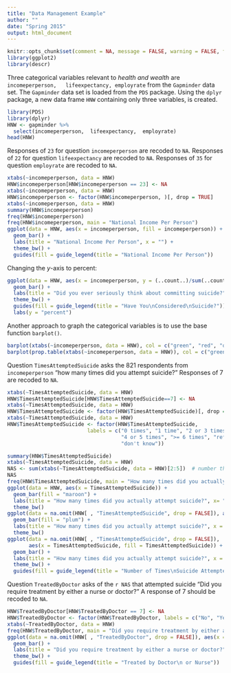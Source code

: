 ```yaml
---
title: "Data Management Example"
author: ""
date: "Spring 2015"
output: html_document
---
```


```r
knitr::opts_chunk$set(comment = NA, message = FALSE, warning = FALSE, fig.align = "center")
library(ggplot2)
library(descr)
```

Three categorical variables relevant to *health and wealth* are `incomeperperson,	lifeexpectancy,	employrate` from the `Gapminder` data set.  The `Gapminder` data set is loaded from the `PDS` package.  Using the `dplyr` package, a new data frame `HNW` containing only three variables, is created.


```r
library(PDS)
library(dplyr)
HNW <- gapminder %>% 
  select(incomeperperson,  lifeexpectancy,	employrate)
head(HNW)
```

Responses of `23` for question `incomeperperson` are recoded to `NA`. Responses of `22` for question `lifeexpectancy` are recoded to `NA`. Responses of `35` for question `employrate` are recoded to `NA`. 

```r
xtabs(~incomeperperson, data = HNW)
HNW$incomeperperson[HNW$incomeperperson == 23] <- NA
xtabs(~incomeperperson, data = HNW)
HNW$incomeperperson <- factor(HNW$incomeperperson, )[, drop = TRUE]
xtabs(~incomeperperson, data = HNW)
summary(HNW$incomeperperson)
freq(HNW$incomeperperson)
freq(HNW$incomeperperson, main = "National Income Per Person")
ggplot(data = HNW, aes(x = incomeperperson, fill = incomeperperson)) + 
  geom_bar() + 
  labs(title = "National Income Per Person", x = "") +
  theme_bw() +
  guides(fill = guide_legend(title = "National Income Per Person"))
```


Changing the $y$-axis to percent:

```r
ggplot(data = HNW, aes(x = incomeperperson, y = (..count..)/sum(..count..), fill = incomeperperson)) + 
  geom_bar() + 
  labs(title = "Did you ever seriously think about committing suicide?", x = "") +
  theme_bw() +
  guides(fill = guide_legend(title = "Have You\nConsidered\nSuicide?")) +
  labs(y = "percent")
```

Another approach to graph the categorical variables is to use the base function `barplot()`.

```r
barplot(xtabs(~incomeperperson, data = HNW), col = c("green", "red", "orange", "brown"))
barplot(prop.table(xtabs(~incomeperperson, data = HNW)), col = c("green", "red", "orange", "brown"))
```

Question `TimesAttemptedSuicide` asks the 821 respondents from `incomeperperson` "how many times did you attempt suicide?"  Responses of 7 are recoded to `NA`.

```r
xtabs(~TimesAttemptedSuicide, data = HNW)
HNW$TimesAttemptedSuicide[HNW$TimesAttemptedSuicide==7] <- NA
xtabs(~TimesAttemptedSuicide, data = HNW)
HNW$TimesAttemptedSuicide <- factor(HNW$TimesAttemptedSuicide)[, drop = TRUE]
xtabs(~TimesAttemptedSuicide, data = HNW)
HNW$TimesAttemptedSuicide <- factor(HNW$TimesAttemptedSuicide, 
                          labels = c("0 times", "1 time", "2 or 3 times", 
                                     "4 or 5 times", ">= 6 times", "refused", 
                                     "don't know"))
```



```r
summary(HNW$TimesAttemptedSuicide)
xtabs(~TimesAttemptedSuicide, data = HNW)
NAS <- sum(xtabs(~TimesAttemptedSuicide, data = HNW)[2:5])  # number that attempted suicide
NAS
freq(HNW$TimesAttemptedSuicide, main = "How many times did you actually attempt suicide?")
ggplot(data = HNW, aes(x = TimesAttemptedSuicide)) + 
  geom_bar(fill = "maroon") + 
  labs(title = "How many times did you actually attempt suicide?", x= "") +
  theme_bw() 
ggplot(data = na.omit(HNW[ , "TimesAttemptedSuicide", drop = FALSE]), aes(x = TimesAttemptedSuicide)) + 
  geom_bar(fill = "plum") + 
  labs(title = "How many times did you actually attempt suicide?", x = "") +
  theme_bw() 
ggplot(data = na.omit(HNW[ , "TimesAttemptedSuicide", drop = FALSE]), 
       aes(x = TimesAttemptedSuicide, fill = TimesAttemptedSuicide)) + 
  geom_bar() + 
  labs(title = "How many times did you actually attempt suicide?", x = "") +
  theme_bw() +
  guides(fill = guide_legend(title = "Number of Times\nSuicide Attempted"))
```

Question `TreatedByDoctor` asks of the `r NAS` that attempted suicide "Did you require treatment by either a nurse or doctor?"  A response of 7 should be recoded to `NA`.

```r
HNW$TreatedByDoctor[HNW$TreatedByDoctor == 7] <- NA
HNW$TreatedByDoctor <- factor(HNW$TreatedByDoctor, labels = c("No", "Yes"))[, drop = TRUE]
xtabs(~TreatedByDoctor, data = HNW)
freq(HNW$TreatedByDoctor, main = "Did you require treatment by either a nurse or doctor?")
ggplot(data = na.omit(HNW[ , "TreatedByDoctor", drop = FALSE]), aes(x = TreatedByDoctor, fill = TreatedByDoctor)) + 
  geom_bar() + 
  labs(title = "Did you require treatment by either a nurse or doctor?", x = "") +
  theme_bw() +
  guides(fill = guide_legend(title = "Treated by Doctor\n or Nurse"))
```